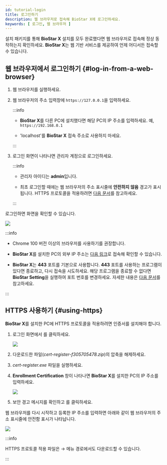 ```yaml
---
id: tutorial-login
title: 로그인하기
description: 웹 브라우저로 접속해 BioStar X에 로그인하세요.
keywords: [ 로그인, 웹 브라우저 ]
---
```


설치 패키지를 통해 **BioStar X** 설치를 모두 완료했다면 웹 브라우저로 접속해 정상 동작하는지 확인하세요. **BioStar X**는 웹 기반 서비스를 제공하여 언제 어디서든 접속할 수 있습니다.

## 웹 브라우저에서 로그인하기 {#log-in-from-a-web-browser}

1. 웹 브라우저를 실행하세요.

1. 웹 브라우저의 주소 입력창에 `https://127.0.0.1`을 입력하세요.

    :::info

    * **BioStar X**를 다른 PC에 설치했다면 해당 PC의 IP 주소를 입력하세요. 예, `https://192.168.0.1`

    * 'localhost'를 **BioStar X** 접속 주소로 사용하지 마세요.

    :::

1. 로그인 화면이 나타나면 관리자 계정으로 로그인하세요.

    :::info

    * 관리자 아이디는 **admin**입니다. 

    * 최초 로그인할 때에는 웹 브라우저의 주소 표시줄에 **안전하지 않음** 경고가 표시됩니다. HTTPS 프로토콜을 적용하려면 [다음 문서](#using-https)를 참고하세요.

    :::

로그인하면 <Cmd sid='common.header.launcher' /> 화면을 확인할 수 있습니다.

<Image src='/img/biostarx-main-launcher.png' alone />

:::info

* Chrome 100 버전 이상의 브라우저를 사용하기를 권장합니다.

* **BioStar X**를 설치한 PC의 외부 IP 주소는 [다음 링크](https://whatismyipaddress.com/)로 접속해 확인할 수 있습니다.

* **BioStar X**는 **443** 포트를 기본으로 사용합니다. **443** 포트를 사용하는 프로그램이 있다면 종료하고, 다시 접속을 시도하세요. 해당 프로그램을 종료할 수 없다면 **BioStar Setting**을 실행하여 포트 번호를 변경하세요. 자세한 내용은 [다음 문서](change-port)를 참고하세요.

:::

## HTTPS 사용하기 {#using-https}

**BioStar X**를 설치한 PC에 HTTPS 프로토콜을 적용하려면 인증서를 설치해야 합니다.

1. 로그인 화면에서 <Cmd sid='https.download' product='2' />를 클릭하세요.

    <Image src='/img/biostar-login-download-https.png' />

1. 다운로드한 파일(*cert-register-f305705478.zip*)의 압축을 해제하세요.

1. *cert-register.exe* 파일을 실행하세요.

1. **Enrollment Certification** 창이 나타나면 **BioStar X**를 설치한 PC의 IP 주소를 입력하세요.

    <Image src='/img/common/biostar-enrollment-certi.png' alone />

1. 보안 경고 메시지를 확인하고 <Cmd sid='button.yes' className='bold' product='2' />를 클릭하세요.

웹 브라우저를 다시 시작하고 등록한 IP 주소를 입력하면 아래와 같이 웹 브라우저의 주소 표시줄에 안전함 표시가 나타납니다.

<Image src='/img/biostar-enrollment-result.png' />

:::info

HTTPS 프로토콜 적용 파일은 <Cmd sid='common.setting' product='2' /> → <Cmd sid='setting.https.https' product='2' /> 메뉴 경로에서도 다운로드할 수 있습니다.

:::